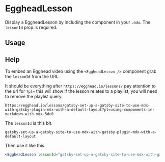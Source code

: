 

<Meta title="Components/Egghead/EggheadLesson" component={EggheadLesson} />

# EggheadLesson

Display a EggheadLesson by including the component in your `.mdx`. The `lessonId` prop is required.

<ArgsTable of={EggheadLesson} />

## Usage

<Canvas>
  <Story name="usage">
    <EggheadLesson lessonId="gatsby-set-up-a-gatsby-site-to-use-mdx-with-gatsby-plugin-mdx-with-a-default-layout" />
  </Story>
</Canvas>

## Help

<Story name="help" />

To embed an Egghead video using the `<EggheadLesson />` component grab the `lessonId` from the URL.

It should be everything after `https://egghead.io/lessons/` pay attention to the url for `?pl=` this will show if the lesson relates to a playlist, you will need to remove the playlist query.

```
https://egghead.io/lessons/gatsby-set-up-a-gatsby-site-to-use-mdx-with-gatsby-plugin-mdx-with-a-default-layout?pl=using-components-in-markdown-with-mdx-5de0
```

The `lessonId` is this bit.

```
gatsby-set-up-a-gatsby-site-to-use-mdx-with-gatsby-plugin-mdx-with-a-default-layout
```

Then use it like this.

```jsx
<EggheadLesson lessonId="gatsby-set-up-a-gatsby-site-to-use-mdx-with-gatsby-plugin-mdx-with-a-default-layout" />
```
